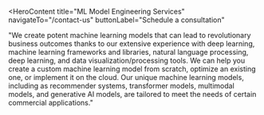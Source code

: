 <HeroContent
  title="ML Model Engineering Services"
  navigateTo="/contact-us"
  buttonLabel="Schedule a consultation"
>
  "We create potent machine learning models that can lead to revolutionary
  business outcomes thanks to our extensive experience with deep learning,
  machine learning frameworks and libraries, natural language processing, deep
  learning, and data visualization/processing tools. We can help you create a
  custom machine learning model from scratch, optimize an existing one, or
  implement it on the cloud. Our unique machine learning models, including as
  recommender systems, transformer models, multimodal models, and generative AI
  models, are tailored to meet the needs of certain commercial applications."
</HeroContent>

<ClientCompaniesComponent />
<CountUpAnimationContainer />

<MainContent mainPara="Our Services for ML Model Engineering" />

<section className="grid grid-cols-2 gap-7 w-full py-8">
  <section className="w-full col-span-1 cursor-pointer">
    <ServiceCard
      service={{
        id: "Custom-Model-Development",
        image: "/servicesPage/custom_model_development.png",
        title: "Custom Model Development",
        description:
          "Our ML model engineering services specialize in custom model development, covering all aspects of the ML lifecycle from data collection to deployment and monitoring. We tailor models to meet specific client needs and ensure they perform effectively.",
        urlPath: "custom-model-development",
      }}
    />
  </section>

  <section className="w-full col-span-1 cursor-pointer">
    <ServiceCard
      service={{
        id: "Model-Optimization",
        image: "/servicesPage/model_optimization.png",
        title: "Model Optimization",
        description:
          "Our model optimization services enhance your existing machine-learning models using techniques like transfer learning, ensembling, and pruning. We fine-tune models to improve accuracy and performance, ensuring they achieve desired outcomes.",
        urlPath: "model-optimization",
      }}
    />
  </section>
</section>

<section className="grid grid-cols-2 gap-7 w-full py-8">
  <section className="w-full col-span-1 cursor-pointer">
    <ServiceCard
      service={{
        id: "Model-Integration",
        image: "/servicesPage/model_integration.png",
        title: "Model Integration",
        description:
          "We specialize in deploying machine learning models into production environments, whether cloud-based or on-premises. Our integration services ensure optimal performance and seamless deployment, maximizing the value of your models for your business.",
        urlPath: "model-integration",
      }}
    />
  </section>

  <section className="w-full col-span-1 cursor-pointer">
    <ServiceCard
      service={{
        id: "Model-Maintenance",
        image: "/servicesPage/model_maintenance.png",
        title: "Model Maintenance and Monitoring",
        description:
          "Our comprehensive model maintenance and monitoring services ensure continuous optimization of machine learning models. We monitor performance closely, re-training models as needed to maintain peak performance and efficiency.",
        urlPath: "model-maintenance-and-monitoring",
      }}
    />
  </section>
</section>

<MainContent mainPara="Our Proficiency in ML Model Engineering" />

<section className="grid grid-cols-2 gap-7 w-full py-8">
  <section className="w-full col-span-1 cursor-pointer">
    <ServiceCard
      service={{
        id: "Machine-Learning",
        image: "/servicesPage/machine_learning.png",
        title: "Machine Learning",
        description:
          "Our ML engineers demonstrate a deep understanding of statistical analysis and probability theory, along with expertise in Python, R, and Java programming languages, enabling them to develop reliable ML models and accurately evaluate their performance.",
        urlPath: "machine-learning",
      }}
    />
  </section>

  <section className="w-full col-span-1 cursor-pointer">
    <ServiceCard
      service={{
        id: "Model-Fine-tuning",
        image: "/servicesPage/model_fine_tuning.png",
        title: "Model Fine-tuning",
        description:
          "Our ML engineers have expertise in monitoring and maintaining models for optimal performance and accuracy. They employ techniques like hyperparameter tuning, transfer learning, ensembling, and pruning to fine-tune models as needed.",
        urlPath: "model-fine-tuning",
      }}
    />
  </section>
</section>

<section className="grid grid-cols-2 gap-7 w-full py-8">
  <section className="w-full col-span-1 cursor-pointer">
    <ServiceCard
      service={{
        id: "Data-Engineering",
        image: "/servicesPage/data_engineering.png",
        title: "Data Engineering",
        description:
          "Our data engineers leverage their expertise in data processing frameworks such as Apache Spark and Hadoop. They perform tasks like data cleaning, feature extraction, and data visualization to preprocess and analyze data effectively.",
        urlPath: "data-engineering",
      }}
    />
  </section>

  <section className="w-full col-span-1 cursor-pointer">
    <ServiceCard
      service={{
        id: "Expertise-Across-Industries",
        image: "/servicesPage/expertise_across_industries.png",
        title: "Expertise Across Industries",
        description:
          "Our team of ML engineers with experience across industries such as healthcare, finance, and e-commerce, leverage their domain expertise to develop custom ML models tailored to meet unique business needs, including regulatory requirements.",
        urlPath: "expertise-across-industries",
      }}
    />
  </section>
</section>

<section className="grid grid-cols-2 gap-7 w-full py-8">
  <section className="w-full col-span-1 cursor-pointer">
    <ServiceCard
      service={{
        id: "Cloud-Computing",
        image: "/servicesPage/cloud_computing.png",
        title: "Cloud Computing",
        description:
          "Our developers’ experience deploying and scaling cutting-edge AI solutions has given them in-depth knowledge of all major cloud computing platforms, including AWS, Google Cloud, and Microsoft Azure.",
        urlPath: "cloud-computing",
      }}
    />
  </section>

  <section className="w-full col-span-1 cursor-pointer">
    <ServiceCard
      service={{
        id: "Software-Engineering",
        image: "/servicesPage/software_engineering.png",
        title: "Software Engineering",
        description:
          "With a deep knowledge of software engineering principles and practices, including version control, testing, and deployment, our ML engineers ensure ML models are developed in a controlled environment and meet the highest quality standards.",
        urlPath: "software-engineering",
      }}
    />
  </section>
</section>

<MainContent mainPara="Why Use Adrig for Services in ML Model Engineering?" />

<section className="grid grid-cols-2 gap-7 w-full py-8">
  <section className="w-full col-span-1 cursor-pointer">
    <ServiceCard
      service={{
        id: "Technical-Skills",
        image: "/servicesPage/technical_skills.png",
        title: "Technical Skills",
        description:
          "With a strong track record in ML model engineering, our engineers possess expertise in programming languages, machine learning algorithms, data preprocessing, and cloud computing. They have experience developing and deploying models across diverse industries.",
        urlPath: "technical-skills",
      }}
    />
  </section>

  <section className="w-full col-span-1 cursor-pointer">
    <ServiceCard
      service={{
        id: "Data-Security",
        image: "/servicesPage/data_security.png",
        title: "Data Security",
        description:
          "We maintain robust data security protocols throughout the model engineering process, including access control, authorization, authentication, encryption, backup, and secure storage. These measures ensure your sensitive data remains protected from unauthorized access.",
        urlPath: "data-security",
      }}
    />
  </section>
</section>

<section className="grid grid-cols-2 gap-7 w-full py-8">
  <section className="w-full col-span-1 cursor-pointer">
    <ServiceCard
      service={{
        id: "End-to-End-Solution-Development",
        image: "/servicesPage/end_to_end_solution.png",
        title: "End-to-End Solution Development",
        description:
          "Our full-cycle solution development services cover ideation, development, testing, deployment, and maintenance. We collaborate closely with clients to understand their requirements and business objectives, offering upgrade services to ensure solutions remain future-ready.",
        urlPath: "end-to-end-solution-development",
      }}
    />
  </section>

  <section className="w-full col-span-1 cursor-pointer">
    <ServiceCard
      service={{
        id: "Infrastructure",
        image: "/servicesPage/infrastructure.png",
        title: "Infrastructure",
        description:
          "Our focus on infrastructure includes high-performance computing, distributed computing, and large-scale data processing capabilities. This robust hardware and software infrastructure supports complex and demanding ML projects effectively.",
        urlPath: "infrastructure",
      }}
    />
  </section>
</section>

